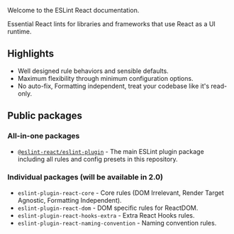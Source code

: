 
<ESLintReactCard />

Welcome to the ESLint React documentation.

Essential React lints for libraries and frameworks that use React as a UI runtime.

## Highlights

- Well designed rule behaviors and sensible defaults.
- Maximum flexibility through minimum configuration options.
- No auto-fix, Formatting independent, treat your codebase like it's read-only.

## Public packages

### All-in-one packages

- [`@eslint-react/eslint-plugin`](https://npm.im/@eslint-react/eslint-plugin) - The main ESLint plugin package including all rules and config presets in this repository.

### Individual packages (will be available in 2.0)

- `eslint-plugin-react-core` - Core rules (DOM Irrelevant, Render Target Agnostic, Formatting Independent).
- `eslint-plugin-react-dom` - DOM specific rules for ReactDOM.
- `eslint-plugin-react-hooks-extra` - Extra React Hooks rules.
- `eslint-plugin-react-naming-convention` - Naming convention rules.

